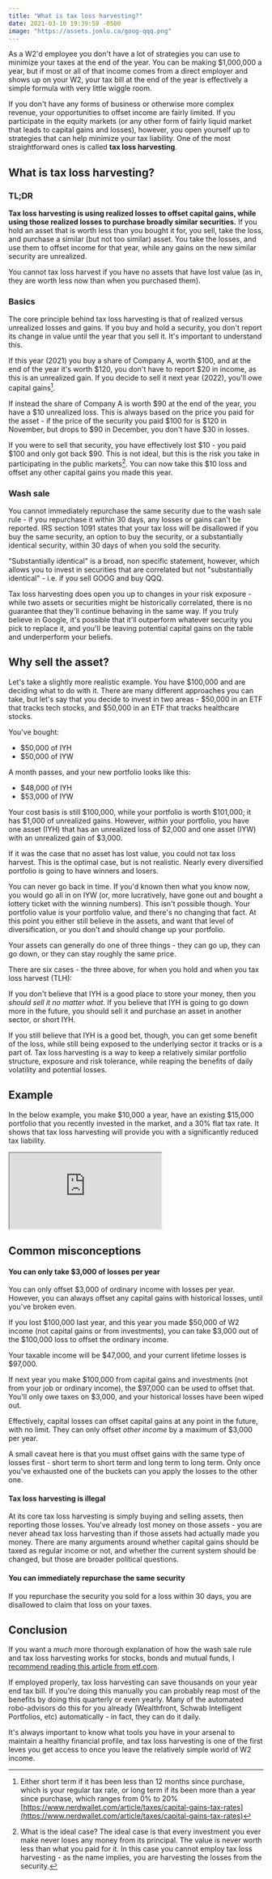 ```yaml
---
title: "What is tax loss harvesting?"
date: 2021-03-10 19:39:59 -0500
image: "https://assets.jonlu.ca/goog-qqq.png"
---
```


As a W2'd employee you don't have a lot of strategies you can use to minimize your taxes at the end of the year. You can be making
$1,000,000 a year, but if most or all of that income comes from a direct employer and shows up on your W2, your tax bill at the end of the
year is effectively a simple formula with very little wiggle room.

If you don't have any forms of business or otherwise more complex revenue, your opportunities to offset income are fairly limited. If you participate in the equity markets (or any other form of fairly liquid market that leads to capital gains and losses), however, you open yourself up to strategies that can help minimize your tax liability. One of the most straightforward ones is called **tax loss harvesting**.

## What is tax loss harvesting?

### TL;DR

**Tax loss harvesting is using realized losses to offset capital gains, while using those realized losses to purchase broadly similar securities.** If you hold an asset that is worth less than you bought it for, you sell, take the loss, and purchase a similar (but not too similar) asset. You take the losses, and use them to offset income for that year, while any gains on the new similar security are unrealized.

You cannot tax loss harvest if you have no assets that have lost value (as in, they are worth less now than when you purchased them).

### Basics

The core principle behind tax loss harvesting is that of realized versus unrealized losses and gains. If you buy and hold a security, you don't report its change in value until the year that you sell it. It's important to understand this.

If this year (2021) you buy a share of Company A, worth $100, and at the end of the year it's worth $120, you don't have to report $20 in income, as this is an unrealized gain. If you decide to sell it next year (2022), you'll owe capital gains[^1].

If instead the share of Company A is worth $90 at the end of the year, you have a $10 unrealized loss. This is always based on the price you paid for the asset - if the price of the security you paid $100 for is $120 in November, but drops to $90 in December, you don't have $30 in losses.

If you were to sell that security, you have effectively lost $10 - you paid $100 and only got back $90. This is not ideal, but this is the risk you take in participating in the public markets[^2]. You can now take this $10 loss and offset any other capital gains you made this year.

### Wash sale

You cannot immediately repurchase the same security due to the wash sale rule - if you repurchase it within 30 days, any losses or gains can't be reported. IRS section 1091 states that your tax loss will be disallowed if you buy the same security, an option to buy the security, or a substantially identical security, within 30 days of when you sold the security.

"Substantially identical" is a broad, non specific statement, however, which allows you to invest in securities that are correlated but not "substantially identical" - i.e. if you sell GOOG and buy QQQ.

<CustomImage file="goog-qqq" alt="Google stock and QQQ, an index that is heavily tech weighted" />

Tax loss harvesting does open you up to changes in your risk exposure - while two assets or securities might be historically correlated, there is no guarantee that they'll continue behaving in the same way. If you truly believe in Google, it's possible that it'll outperform whatever security you pick to replace it, and you'll be leaving potential capital gains on the table and underperform your beliefs.

## Why sell the asset?

Let's take a slightly more realistic example. You have $100,000 and are deciding what to do with it. There are many different approaches you can take, but let's say that you decide to invest in two areas - $50,000 in an ETF that tracks tech stocks, and $50,000 in an ETF that tracks healthcare stocks.

You've bought:

- $50,000 of IYH
- $50,000 of IYW

A month passes, and your new portfolio looks like this:

- $48,000 of IYH
- $53,000 of IYW

Your cost basis is still $100,000, while your portfolio is worth $101,000; it has $1,000 of unrealized gains. However, _within_ your portfolio, you have one asset (IYH) that has an unrealized loss of $2,000 and one asset (IYW) with an unrealized gain of $3,000.

If it was the case that no asset has lost value, you could not tax loss harvest. This is the optimal case, but is not realistic. Nearly every diversified portfolio is going to have winners and losers.

You can never go back in time. If you'd known then what you know now, you would go all in on IYW (or, more lucratively, have gone out and bought a lottery ticket with the winning numbers). This isn't possible though. Your portfolio value is your portfolio value, and there's no changing that fact. At this point you either still believe in the assets, and want that level of diversification, or you don't and should change up your portfolio.

Your assets can generally do one of three things - they can go up, they can go down, or they can stay roughly the same price.

There are six cases - the three above, for when you hold and when you tax loss harvest (TLH):

<Table
  headers={["", "IYH goes up", "IYH goes down", "IYH stays the same"]}
  data={[
    [
      "TLH",
      "On selling IYH, you took a realized loss. If the security you chose to replace IYH is similarly correlated, you would make unrealized gain on the increase in value of that new security.",
      "On selling IYH, you took a realized loss. This offsets other capital gains (or ordinary income) for the year. If the security you chose to replace IYH with is correlated, it will also have lost value. You can proceed to tax loss harvest again.",
      "On selling IYH, you took a realized loss. This offsets other capital gains (or ordinary income) for the year. If the security you chose to replace IYH with is correlated, it will remain roughly the same, and your overall portfolio value is the same.",
    ],
    [
      "Hold",
      "Your unrealized losses diminish, and perhaps become an unrealized gain. Your tax liability for the year remains unchanged",
      "Your unrealized losses increase. Your tax liability for the year remains unchanged.",
      "Your unrealized losses remain the same. Your tax liability for the year remains unchanged",
    ],
  ]}
  className="table100 tableTop ver1"
/>

If you don't believe that IYH is a good place to store your money, then you _should sell it no matter what_. If you believe that IYH is going to go down more in the future, you should sell it and purchase an asset in another sector, or short IYH.

If you still believe that IYH is a good bet, though, you can get some benefit of the loss, while still being exposed to the underlying sector it tracks or is a part of. Tax loss harvesting is a way to keep a relatively similar portfolio structure, exposure and risk tolerance, while reaping the benefits of daily volatility and potential losses.

## Example

In the below example, you make $10,000 a year, have an existing $15,000 portfolio that you recently invested in the market, and a 30% flat tax rate. It shows that tax loss harvesting will provide you with a significantly reduced tax liability.

<iframe
  src="https://docs.google.com/spreadsheets/d/e/2PACX-1vS-Oclhv9MaWkIQ9lxwwFRCJi0EgHh3TrfGCf18ai2V4Hj4wWJRV8Ne8Vata5tPdDrrl_JxKUo7P0Cm/pubhtml?gid=0&amp;single=true&amp;widget=false&amp;headers=false&amp;chrome=false"
  style={{ width: "100%", minHeight: "200px", border: "none" }}
></iframe>

## Common misconceptions

#### **You can only take $3,000 of losses per year**

You can only offset $3,000 of ordinary income with losses per year. However, you can always offset any capital gains with historical losses, until you've broken even.

If you lost $100,000 last year, and this year you made $50,000 of W2 income (not capital gains or from investments), you can take $3,000 out of the $100,000 loss to offset the ordinary income.

Your taxable income will be $47,000, and your current lifetime losses is $97,000.

If next year you make $100,000 from capital gains and investments (not from your job or ordinary income), the $97,000 can be used to offset that. You'll only owe taxes on $3,000, and your historical losses have been wiped out.

Effectively, capital losses can offset capital gains at any point in the future, with no limit. They can only offset _other income_ by a maximum of $3,000 per year.

A small caveat here is that you must offset gains with the same type of losses first - short term to short term and long term to long term. Only once you've exhausted one of the buckets can you apply the losses to the other one.

#### **Tax loss harvesting is illegal**

At its core tax loss harvesting is simply buying and selling assets, then reporting those losses. You've already lost money on those assets - you are never ahead tax loss harvesting than if those assets had actually made you money. There are many arguments around whether capital gains should be taxed as regular income or not, and whether the current system should be changed, but those are broader political questions.

#### **You can immediately repurchase the same security**

If you repurchase the security you sold for a loss within 30 days, you are disallowed to claim that loss on your taxes.

## Conclusion

If you want a _much_ more thorough explanation of how the wash sale rule and tax loss harvesting works for stocks, bonds and mutual funds, I [recommend reading this article from etf.com](https://www.etf.com/publications/journalofindexes/joi-articles/2040.html).

If employed properly, tax loss harvesting can save thousands on your year end tax bill. If you're doing this manually you can probably reap most of the benefits by doing this quarterly or even yearly. Many of the automated robo-advisors do this for you already (Wealthfront, Schwab Intelligent Portfolios, etc) automatically - in fact, they can do it daily.

It's always important to know what tools you have in your arsenal to maintain a healthy financial profile, and tax loss harvesting is one of the first leves you get access to once you leave the relatively simple world of W2 income.

[^1]: Either short term if it has been less than 12 months since purchase, which is your regular tax rate, or long term if its been more than a year since purchase, which ranges from 0% to 20% [https://www.nerdwallet.com/article/taxes/capital-gains-tax-rates](https://www.nerdwallet.com/article/taxes/capital-gains-tax-rates)

[^2]: What is the ideal case? The ideal case is that every investment you ever make never loses any money from its principal. The value is never worth less than what you paid for it. In this case you cannot employ tax loss harvesting - as the name implies, you are harvesting the losses from the security.
